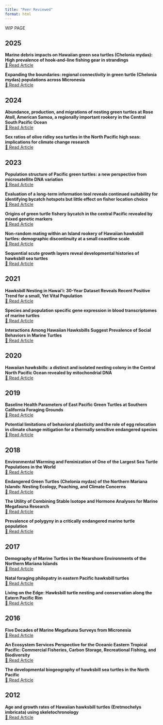 ```yaml
---
title: "Peer Reviewed"
format: html
---
```


WIP PAGE

## 2025
::: {.grid cols=2}

::: {.card}
**Marine debris impacts on Hawaiian green sea turtles (Chelonia mydas): High prevalence of hook-and-line fishing gear in strandings**  
[📄 Read Article](https://www.sciencedirect.com/science/article/pii/S0025326X25003443)
:::

::: {.card}
**Expanding the boundaries: regional connectivity in green turtle (Chelonia mydas) populations across Micronesia**  
[📄 Read Article](https://www.frontiersin.org/journals/marine-science/articles/10.3389/fmars.2025.1558792/full)
:::

:::

## 2024
::: {.grid cols=2}

::: {.card}
**Abundance, production, and migrations of nesting green turtles at Rose Atoll, American Samoa, a regionally important rookery in the Central South Pacific Ocean**  
[📄 Read Article](https://www.frontiersin.org/journals/marine-science/articles/10.3389/fmars.2024.1403240/full)
:::

::: {.card}
**Sex ratios of olive ridley sea turtles in the North Pacific high seas: implications for climate change research**  
[📄 Read Article](https://www.int-res.com/abstracts/meps/v748/meps14703)
:::

:::

## 2023
::: {.grid cols=2}

::: {.card}
**Population structure of Pacific green turtles: a new perspective from microsatellite DNA variation**  
[📄 Read Article](https://www.frontiersin.org/journals/marine-science/articles/10.3389/fmars.2023.1116941/full)
:::

::: {.card}
**Evaluation of a long-term information tool reveals continued suitability for identifying bycatch hotspots but little effect on fisher location choice**  
[📄 Read Article](https://www.sciencedirect.com/science/article/pii/S0006320723000125?via%3Dihub)
:::

::: {.card}
**Origins of green turtle fishery bycatch in the central Pacific revealed by mixed genetic markers**  
[📄 Read Article](https://www.frontiersin.org/journals/marine-science/articles/10.3389/fmars.2023.1112842/full)
:::

::: {.card}
**Non-random mating within an Island rookery of Hawaiian hawksbill turtles: demographic discontinuity at a small coastline scale**  
[📄 Read Article](https://royalsocietypublishing.org/doi/10.1098/rsos.221547)
:::

::: {.card}
**Sequential scute growth layers reveal developmental histories of hawksbill sea turtles**  
[📄 Read Article](https://link.springer.com/article/10.1007/s00227-023-04229-w)
:::

:::

## 2021
::: {.grid cols=2}

::: {.card}
**Hawksbill Nesting in Hawai'i: 30-Year Dataset Reveals Recent Positive Trend for a small, Yet Vital Population**  
[📄 Read Article](https://www.frontiersin.org/journals/marine-science/articles/10.3389/fmars.2021.770424/full)
:::

::: {.card}
**Species and population specific gene expression in blood transcriptomes of marine turtles**  
[📄 Read Article](https://bmcgenomics.biomedcentral.com/articles/10.1186/s12864-021-07656-5)
:::

::: {.card}
**Interactions Among Hawaiian Hawksbills Suggest Prevalence of Social Behaviors in Marine Turtles**  
[📄 Read Article](https://bioone.org/journals/chelonian-conservation-and-biology/volume-20/issue-2/CCB-1481.1/Interactions-Among-Hawaiian-Hawksbills-Suggest-Prevalence-of-Social-Behaviors-in/10.2744/CCB-1481.1.short)
:::

:::

## 2020
::: {.grid cols=2}

::: {.card}
**Hawaiian hawksbills: a distinct and isolated nesting colony in the Central North Pacific Ocean revealed by mitochondrial DNA**  
[📄 Read Article](https://link.springer.com/article/10.1007/s10592-020-01287-1)
:::

:::

## 2019
::: {.grid cols=2}

::: {.card}
**Baseline Health Parameters of East Pacific Green Turtles at Southern California Foraging Grounds**  
[📄 Read Article](https://bioone.org/journals/chelonian-conservation-and-biology/volume-18/issue-2/CCB-1347.1/Baseline-Health-Parameters-of-East-Pacific-Green-Turtles-at-Southern/10.2744/CCB-1347.1.short)
:::

::: {.card}
**Potential limitations of behavioral plasticity and the role of egg relocation in climate change mitigation for a thermally sensitive endangered species**  
[📄 Read Article](https://onlinelibrary.wiley.com/doi/full/10.1002/ece3.4774)
:::

:::

## 2018
::: {.grid cols=2}

::: {.card}
**Environmental Warming and Feminization of One of the Largest Sea Turtle Populations in the World**  
[📄 Read Article](https://www.cell.com/current-biology/fulltext/S0960-9822%2817%2931539-7?inline-read-more=)
:::

::: {.card}
**Endangered Green Turtles (Chelonia mydas) of the Northern Mariana Islands: Nesting Ecology, Poaching, and Climate Concerns**  
[📄 Read Article](https://www.frontiersin.org/journals/marine-science/articles/10.3389/fmars.2017.00428/full)
:::

::: {.card}
**The Utility of Combining Stable Isotope and Hormone Analyses for Marine Megafauna Research**  
[📄 Read Article](https://www.frontiersin.org/journals/marine-science/articles/10.3389/fmars.2018.00338/full)
:::

::: {.card}
**Prevalence of polygyny in a critically endangered marine turtle population**  
[📄 Read Article](https://www.sciencedirect.com/science/article/abs/pii/S0022098117304501#:~:text=Using%20six%20highly%20polymorphic%20microsatellite,a%20common%20mating%20structure%20for)
:::

:::

## 2017
::: {.grid cols=2}

::: {.card}
**Demography of Marine Turtles in the Nearshore Environments of the Northern Mariana Islands**  
[📄 Read Article](https://bioone.org/journals/pacific-science/volume-71/issue-3/71.3.3/Demography-of-Marine-Turtles-in-the-Nearshore-Environments-of-the/10.2984/71.3.3.full)
:::

::: {.card}
**Natal foraging philopatry in eastern Pacific hawksbill turtles**  
[📄 Read Article](https://royalsocietypublishing.org/doi/10.1098/rsos.170153)
:::

::: {.card}
**Living on the Edge: Hawksbill turtle nesting and conservation along the Eatern Pacific Rim**  
[📄 Read Article](https://www.researchgate.net/publication/318381176_Living_on_the_Edge_Hawksbill_turtle_nesting_and_conservation_along_the_Eastern_Pacific_Rim)
:::

:::

## 2016
::: {.grid cols=2}

::: {.card}
**Five Decades of Marine Megafauna Surveys from Micronesia**  
[📄 Read Article](https://www.frontiersin.org/journals/marine-science/articles/10.3389/fmars.2015.00116/full)
:::

::: {.card}
**An Ecosystem Services Perspective for the Oceanic Eastern Tropical Pacific: Commercial Fisheries, Carbon Storage, Recreational Fishing, and Biodiversity**  
[📄 Read Article](https://www.frontiersin.org/journals/marine-science/articles/10.3389/fmars.2016.00050/full)
:::

::: {.card}
**The developmental biogeography of hawksbill sea turtles in the North Pacific**  
[📄 Read Article](https://onlinelibrary.wiley.com/doi/full/10.1002/ece3.2034)
:::

:::

## 2012
::: {.grid cols=2}

::: {.card}
**Age and growth rates of Hawaiian hawksbill turtles (Eretmochelys imbricata) using skeletochronology**  
[📄 Read Article](https://link.springer.com/article/10.1007/s00227-012-2058-7)
:::

:::


